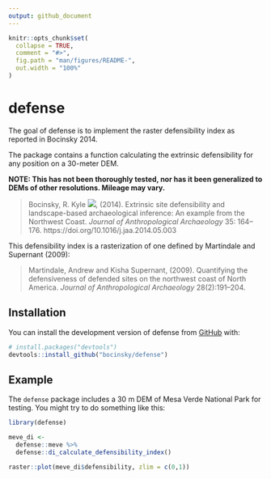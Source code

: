 ```yaml
---
output: github_document
---
```


<!-- README.md is generated from README.Rmd. Please edit that file -->

```r
knitr::opts_chunk$set(
  collapse = TRUE,
  comment = "#>",
  fig.path = "man/figures/README-",
  out.width = "100%"
)
```

# defense

<!-- badges: start -->
<!-- badges: end -->

The goal of defense is to implement the raster defensibility index as reported in Bocinsky 2014.

The package contains a function calculating the extrinsic defensibility for any position on a 30-meter DEM.

**NOTE: This has not been thoroughly tested, nor has it been generalized to DEMs of 
other resolutions. Mileage may vary.** 

> 
Bocinsky, R. Kyle [![](https://orcid.org/sites/default/files/images/orcid_16x16.png)](https://orcid.org/0000-0003-1862-3428), (2014). Extrinsic site defensibility and landscape-based archaeological inference: An example from the Northwest Coast. *Journal of Anthropological Archaeology* 35: 164–176. https://doi.org/10.1016/j.jaa.2014.05.003

This defensibility index is a rasterization of one defined by Martindale and Supernant (2009):

> 
Martindale, Andrew and Kisha Supernant, (2009). Quantifying the defensiveness of defended 
sites on the northwest coast of North America. *Journal of Anthropological Archaeology* 28(2):191–204. 


## Installation

You can install the development version of defense from [GitHub](https://github.com/) with:

``` r
# install.packages("devtools")
devtools::install_github("bocinsky/defense")
```

## Example

The `defense` package includes a 30 m DEM of Mesa Verde National Park for testing. 
You might try to do something like this:

```r
library(defense)

meve_di <-
  defense::meve %>%
  defense::di_calculate_defensibility_index()

raster::plot(meve_di$defensibility, zlim = c(0,1))

```
